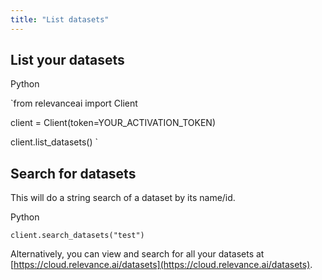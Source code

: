 ```yaml
---
title: "List datasets"
---
```


## List your datasets

Python

`from relevanceai import Client

client = Client(token=YOUR_ACTIVATION_TOKEN)

client.list_datasets()
`

## Search for datasets

This will do a string search of a dataset by its name/id.

Python

`client.search_datasets("test")
`

Alternatively, you can view and search for all your datasets at [https://cloud.relevance.ai/datasets](https://cloud.relevance.ai/datasets).